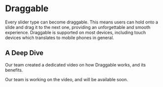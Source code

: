 
# Draggable

Every slider type can become draggable. This means users can hold onto a slide and drag it to the next one, providing an unforgettable and smooth experience. Draggable is supported on most devices, including touch devices which translates to mobile phones in general.

## A Deep Dive

Our team created a dedicated video on how Draggable works, and its benefits.

<YouTubeEmbed url="https://www.youtube.com/embed/sWRUzxINCoA?si=h-Cr9oGrFP317PQH" title="" />

<Callout type='info'>
    Our team is working on the video, and will be available soon.
</Callout>